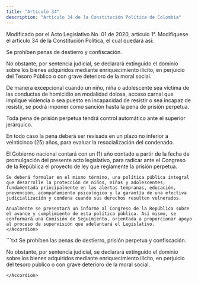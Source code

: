 ```yaml
---
title: "Artículo 34"
description: "Artículo 34 de la Constitución Política de Colombia"
---
```


<Warning>Modificado por el Acto Legislativo No. 01 de 2020, artículo 1°. Modifíquese el artículo 34 de la Constitución Política, el cual quedará así: </Warning>

Se prohíben penas de destierro y confiscación.

No obstante, por sentencia judicial, se declarará extinguido el dominio sobre los bienes adquiridos mediante enriquecimiento ilícito, en perjuicio del Tesoro Público o con grave deterioro de la moral social. 

De manera excepcional cuando un niño, niña o adolescente sea víctima de las conductas de homicidio en modalidad dolosa, acceso carnal que implique violencia o sea puesto en incapacidad de resistir o sea incapaz de resistir, se podrá imponer como sanción hasta la pena de prisión perpetua. 

Toda pena de prisión perpetua tendrá control automático ante el superior jerárquico. 

En todo caso la pena deberá ser revisada en un plazo no inferior a veinticinco (25) años, para evaluar la resocialización del condenado. 

<AccordionGroup>
    <Accordion
        title="Parágrafo transitorio"
        defaultOpen
    >
    El Gobierno nacional contará con un (1) año contado a partir de la fecha de promulgación del presente acto legislativo, para radicar ante el Congreso de la República el proyecto de ley que reglamente la prisión perpetua. 

    Se deberá formular en el mismo término, una política pública integral que desarrolle la protección de niños, niñas y adolescentes; fundamentada principalmente en las alertas tempranas, educación, prevención, acompañamiento psicológico y la garantía de una efectiva judicialización y condena cuando sus derechos resulten vulnerados.

    Anualmente se presentará un informe al Congreso de la República sobre el avance y cumplimiento de esta política pública. Así mismo, se conformará una Comisión de Seguimiento, orientada a proporcionar apoyo al proceso de supervisión que adelantará el Legislativo. 
    </Accordion>
</AccordionGroup>

<Accordion title="Artículo original antes de la modificación:">
```txt
Se prohíben las penas de destierro, prisión perpetua y confiscación.

No obstante, por sentencia judicial, se declarará extinguido el
dominio sobre los bienes adquiridos mediante enriquecimiento ilícito,
en perjuicio del tesoro público o con grave deterioro de la moral
social.
```
</Accordion>
